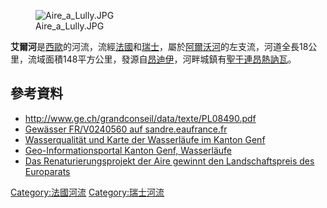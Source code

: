 {{No footnotes|time=2021-01-16T04:04:19+00:00}}
{{Coord|46|11|57|N|6|7|43|E|display=title}}
[[Image:Aire_a_Lully.JPG|right]]

'''艾爾河'''是[[西歐|西歐]]的河流，流經[[法國|法國]]和[[瑞士|瑞士]]，屬於[[阿爾沃河|阿爾沃河]]的左支流，河道全長18公里，流域面積148平方公里，發源自[[昂迪伊_(上薩瓦省)|昂迪伊]]，河畔城鎮有[[聖于連昂熱訥瓦|聖于連昂熱訥瓦]]。

==參考資料==
* http://www.ge.ch/grandconseil/data/texte/PL08490.pdf {{Wayback|url=http://www.ge.ch/grandconseil/data/texte/PL08490.pdf |date=20160304120326 }}
* [http://sandre.eaufrance.fr/app/chainage/courdo/htm/V0240560.php Gewässer FR/V0240560 auf sandre.eaufrance.fr]
* [http://etat.geneve.ch/dt/eau/riviares-878-5118-12494.html Wasserqualität und Karte der Wasserläufe im Kanton Genf]
* [http://ge.ch/geoportail/eauinfo/ Geo-Informationsportal Kanton Genf, Wasserläufe] {{Wayback|url=http://ge.ch/geoportail/eauinfo/ |date=20160305121450 }}
* [https://www.bafu.admin.ch/bafu/de/home/themen/landschaft/dossiers/landschaftspreis-des-europarats.html Das Renaturierungsprojekt der Aire gewinnt den Landschaftspreis des Europarats] {{Wayback|url=https://www.bafu.admin.ch/bafu/de/home/themen/landschaft/dossiers/landschaftspreis-des-europarats.html |date=20201201032806 }}

{{France-geo-stub}}
{{Switzerland-geo-stub}}
[[Category:法國河流|Category:法國河流]]
[[Category:瑞士河流|Category:瑞士河流]]
